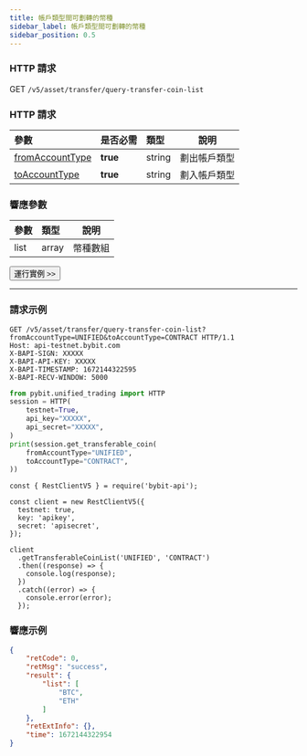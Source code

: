 ```yaml
---
title: 帳戶類型間可劃轉的幣種
sidebar_label: 帳戶類型間可劃轉的幣種
sidebar_position: 0.5
---
```


### HTTP 請求
GET `/v5/asset/transfer/query-transfer-coin-list`

### HTTP 請求
| 參數 | 是否必需 | 類型 | 說明|
|:----- |:-------|:-----|------ |
|[fromAccountType](../../enum#accounttype) |**true** |string |劃出帳戶類型 |
|[toAccountType](../../enum#accounttype) |**true** |string |劃入帳戶類型 |

### 響應參數
| 參數 | 類型 | 說明|
|:----- |:-----|----- |
|list |array|幣種數組 |

<a href="/api-explorer/v5/asset/transferable-coin"><Button>運行實例 >></Button></a>

---

### 請求示例

<Tabs groupId="programming-languages">
<TabItem value="http" label="HTTP">

```http
GET /v5/asset/transfer/query-transfer-coin-list?fromAccountType=UNIFIED&toAccountType=CONTRACT HTTP/1.1
Host: api-testnet.bybit.com
X-BAPI-SIGN: XXXXX
X-BAPI-API-KEY: XXXXX
X-BAPI-TIMESTAMP: 1672144322595
X-BAPI-RECV-WINDOW: 5000
```

</TabItem>
<TabItem value="python" label="Python">

```python
from pybit.unified_trading import HTTP
session = HTTP(
    testnet=True,
    api_key="XXXXX",
    api_secret="XXXXX",
)
print(session.get_transferable_coin(
    fromAccountType="UNIFIED",
    toAccountType="CONTRACT",
))
```

</TabItem>

<TabItem value="Node" label="Node.js">

```n4js
const { RestClientV5 } = require('bybit-api');

const client = new RestClientV5({
  testnet: true,
  key: 'apikey',
  secret: 'apisecret',
});

client
  .getTransferableCoinList('UNIFIED', 'CONTRACT')
  .then((response) => {
    console.log(response);
  })
  .catch((error) => {
    console.error(error);
  });
```

</TabItem>
</Tabs>

### 響應示例

```json
{
    "retCode": 0,
    "retMsg": "success",
    "result": {
        "list": [
            "BTC",
            "ETH"
        ]
    },
    "retExtInfo": {},
    "time": 1672144322954
}
```
